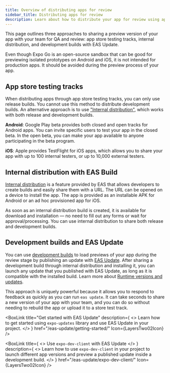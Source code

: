 ```yaml
---
title: Overview of distributing apps for review
sidebar_title: Distributing apps for review
description: Learn about how to distribute your app for review using app stores, internal distribution, and EAS Update.
---
```




This page outlines three approaches to sharing a preview version of your app with your team for QA and review: app store testing tracks, internal distribution, and development builds with EAS Update.

<Collapsible summary="Can I use Expo Go for reviewing releases?">

Even though Expo Go is an open-source sandbox that can be good for previewing isolated prototypes on Android and iOS, it is not intended for production apps. It should be avoided during the preview process of your app.

</Collapsible>

## App store testing tracks

When distributing apps through app store testing tracks, you can only use release builds. You cannot use this method to distribute development builds. An alternative approach is to use ["Internal distribution"](#internal-distribution), which works with both release and development builds.

**Android**: Google Play beta provides both closed and open tracks for Android apps. You can invite specific users to test your app in the closed beta. In the open beta, you can make your app available to anyone participating in the beta program.

**iOS**: Apple provides TestFlight for iOS apps, which allows you to share your app with up to 100 internal testers, or up to 10,000 external testers.

<BoxLink
  title="EAS Submit"
  description="Learn how to upload your app to app store testing and release tracks."
  href="/submit/introduction"
  Icon={EasSubmitIcon}
/>

## Internal distribution with EAS Build

[Internal distribution](/build/internal-distribution/) is a feature provided by EAS that allows developers to create builds and easily share them with a URL. The URL can be opened on a device to install the app. The app is provided as an installable APK for Android or an ad hoc provisioned app for iOS.

As soon as an internal distribution build is created, it is available for download and installation &mdash; no need to fill out any forms or wait for approval/processing. You can use internal distribution to share both release and development builds.

<BoxLink
  title="How to set up an internal distribution build"
  description="Learn how EAS Build provides shareable URLs for your builds with your team for internal distribution."
  href="/build/internal-distribution/"
  Icon={BuildIcon}
/>

## Development builds and EAS Update

You can use [development builds](/develop/development-builds/introduction/) to load previews of your app during the review stage by publishing an update with [EAS Update](/eas-update/introduction/). After sharing a development build through internal distribution and installing it, you can launch any update that you published with EAS Update, as long as it is compatible with the installed build. Learn more about [Runtime versions and updates](/eas-update/runtime-versions/).

<Collapsible summary="You can use the Expo dashboard to launch updates and share a link to a specific update.">

<ContentSpotlight controls file="review/eas-update-01.mp4" />

</Collapsible>

<Collapsible summary="You can explore and launch updates directly from a development build.">

<ContentSpotlight controls file="review/eas-update-02.mp4" />

</Collapsible>

<Collapsible summary="You can configure GitHub actions to automatically publish updates on PRs and commits.">

<ContentSpotlight controls file="review/eas-update-03.mp4" />

</Collapsible>

This approach is uniquely powerful because it allows you to respond to feedback as quickly as you can run `eas update`. It can take seconds to share a new version of your app with your team, and you can do so without needing to rebuild the app or upload it to a store test track.

<BoxLink
  title="Get started with EAS Update"
  description={
    <>
      Learn how to get started using <CODE>expo-updates</CODE> library and use EAS Update in your
      project.
    </>
  }
  href="/eas-update/getting-started/"
  Icon={LayersTwo02Icon}
/>

<BoxLink
  title="Use GitHub Actions"
  description="Learn how to use GitHub Actions to automate the process of publishing updates with EAS Update. It also makes deploying updates consistent and fast, leaving you more time to develop your app."
  href="/eas-update/github-actions/"
  Icon={GithubIcon}
/>

<BoxLink
  title={
    <>
      Use <CODE>expo-dev-client</CODE> with EAS Update
    </>
  }
  description={
    <>
      Learn how to use <CODE>expo-dev-client</CODE> in your project to launch different app versions
      and preview a published update inside a development build.
    </>
  }
  href="/eas-update/expo-dev-client/"
  Icon={LayersTwo02Icon}
/>
